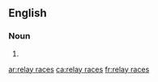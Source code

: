 ==English==

===Noun===
{{head|en|plural|head=[[relay]] [[races]]}}

# {{plural of|relay race|lang=en}}

[[ar:relay races]]
[[ca:relay races]]
[[fr:relay races]]